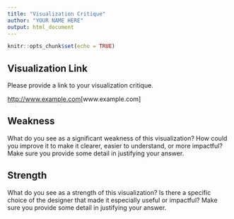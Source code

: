```yaml
---
title: "Visualization Critique"
author: "YOUR NAME HERE"
output: html_document
---
```


```r
knitr::opts_chunk$set(echo = TRUE)
```

## Visualization Link

Please provide a link to your visualization critique.

<http://www.example.com>[www.example.com]

## Weakness

What do you see as a significant weakness of this visualization? How could you improve it to make it clearer, easier to understand, or more impactful? Make sure you provide some detail in justifying your answer.

## Strength

What do you see as a strength of this visualization? Is there a specific choice of the designer that made it especially useful or impactful? Make sure you provide some detail in justifying your answer.
